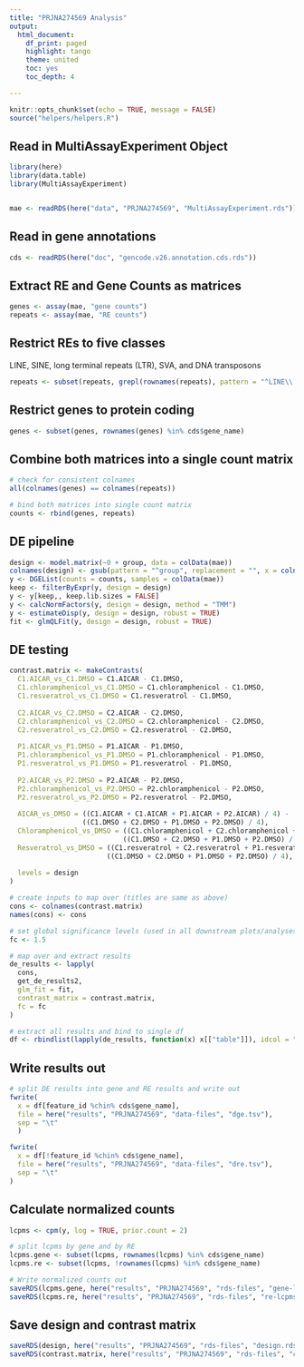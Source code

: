 ```yaml
---
title: "PRJNA274569 Analysis"
output:
  html_document:
    df_print: paged
    highlight: tango
    theme: united
    toc: yes
    toc_depth: 4

---
```


```r
knitr::opts_chunk$set(echo = TRUE, message = FALSE)
source("helpers/helpers.R")
```

## Read in MultiAssayExperiment Object

```r
library(here)
library(data.table)
library(MultiAssayExperiment)


mae <- readRDS(here("data", "PRJNA274569", "MultiAssayExperiment.rds"))
```

## Read in gene annotations

```r
cds <- readRDS(here("doc", "gencode.v26.annotation.cds.rds"))
```

## Extract RE and Gene Counts as matrices

```r
genes <- assay(mae, "gene counts")
repeats <- assay(mae, "RE counts")
```

## Restrict REs to five classes

LINE, SINE, long terminal repeats (LTR), SVA, and DNA transposons

```r
repeats <- subset(repeats, grepl(rownames(repeats), pattern = "^LINE\\.|^SINE\\.|^LTR\\.|.*\\.SVA\\..*|^DNA\\."))
```

## Restrict genes to protein coding

```r
genes <- subset(genes, rownames(genes) %in% cds$gene_name)
```

## Combine both matrices into a single count matrix

```r
# check for consistent colnames
all(colnames(genes) == colnames(repeats))

# bind both matrices into single count matrix
counts <- rbind(genes, repeats)
```

## DE pipeline

```r
design <- model.matrix(~0 + group, data = colData(mae))
colnames(design) <- gsub(pattern = "^group", replacement = "", x = colnames(design))
y <- DGEList(counts = counts, samples = colData(mae))
keep <- filterByExpr(y, design = design)
y <- y[keep,, keep.lib.sizes = FALSE]
y <- calcNormFactors(y, design = design, method = "TMM")
y <- estimateDisp(y, design = design, robust = TRUE)
fit <- glmQLFit(y, design = design, robust = TRUE)
```

## DE testing

```r
contrast.matrix <- makeContrasts(
  C1.AICAR_vs_C1.DMSO = C1.AICAR - C1.DMSO,
  C1.chloramphenicol_vs_C1.DMSO = C1.chloramphenicol - C1.DMSO,
  C1.resveratrol_vs_C1.DMSO = C1.resveratrol - C1.DMSO,
  
  C2.AICAR_vs_C2.DMSO = C2.AICAR - C2.DMSO,
  C2.chloramphenicol_vs_C2.DMSO = C2.chloramphenicol - C2.DMSO,
  C2.resveratrol_vs_C2.DMSO = C2.resveratrol - C2.DMSO,
  
  P1.AICAR_vs_P1.DMSO = P1.AICAR - P1.DMSO,
  P1.chloramphenicol_vs_P1.DMSO = P1.chloramphenicol - P1.DMSO,
  P1.resveratrol_vs_P1.DMSO = P1.resveratrol - P1.DMSO,
  
  P2.AICAR_vs_P2.DMSO = P2.AICAR - P2.DMSO,
  P2.chloramphenicol_vs_P2.DMSO = P2.chloramphenicol - P2.DMSO,
  P2.resveratrol_vs_P2.DMSO = P2.resveratrol - P2.DMSO,
  
  AICAR_vs_DMSO = ((C1.AICAR + C1.AICAR + P1.AICAR + P2.AICAR) / 4) - 
                  ((C1.DMSO + C2.DMSO + P1.DMSO + P2.DMSO) / 4),
  Chloramphenicol_vs_DMSO = ((C1.chloramphenicol + C2.chloramphenicol + P1.chloramphenicol + P2.chloramphenicol) / 4) -
                            ((C1.DMSO + C2.DMSO + P1.DMSO + P2.DMSO) / 4),
  Resveratrol_vs_DMSO = ((C1.resveratrol + C2.resveratrol + P1.resveratrol + P2.resveratrol) / 4) - 
                        ((C1.DMSO + C2.DMSO + P1.DMSO + P2.DMSO) / 4),
  
  levels = design
)

# create inputs to map over (titles are same as above)
cons <- colnames(contrast.matrix)
names(cons) <- cons

# set global significance levels (used in all downstream plots/analyses)
fc <- 1.5

# map over and extract results
de_results <- lapply(
  cons, 
  get_de_results2, 
  glm_fit = fit, 
  contrast_matrix = contrast.matrix,
  fc = fc
)

# extract all results and bind to single df
df <- rbindlist(lapply(de_results, function(x) x[["table"]]), idcol = "contrast")
```

## Write results out

```r
# split DE results into gene and RE results and write out
fwrite(
  x = df[feature_id %chin% cds$gene_name],
  file = here("results", "PRJNA274569", "data-files", "dge.tsv"),
  sep = "\t"
  )

fwrite(
  x = df[!feature_id %chin% cds$gene_name],
  file = here("results", "PRJNA274569", "data-files", "dre.tsv"),
  sep = "\t"
)
```

## Calculate normalized counts

```r
lcpms <- cpm(y, log = TRUE, prior.count = 2)

# split lcpms by gene and by RE
lcpms.gene <- subset(lcpms, rownames(lcpms) %in% cds$gene_name)
lcpms.re <- subset(lcpms, !rownames(lcpms) %in% cds$gene_name)

# Write normalized counts out
saveRDS(lcpms.gene, here("results", "PRJNA274569", "rds-files", "gene-lcpms.rds"))
saveRDS(lcpms.re, here("results", "PRJNA274569", "rds-files", "re-lcpms.rds"))
```

## Save design and contrast matrix

```r
saveRDS(design, here("results", "PRJNA274569", "rds-files", "design.rds"))
saveRDS(contrast.matrix, here("results", "PRJNA274569", "rds-files", "contrast-matrix.rds"))
```
